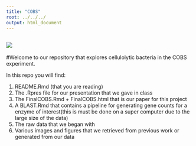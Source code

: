 ```yaml
---
title: "COBS"
root: ../../../
output: html_document
---
```

![](images/COBSPIC.png)
------
#Welcome to our repository that explores cellulolytic bacteria in the COBS experiment.

In this repo you will find:

  1. README.Rmd (that you are reading)
  2. The .Rpres file for our presentation that we gave in class
  3. The FinalCOBS.Rmd + FinalCOBS.html that is our paper for this project
  4. A BLAST.Rmd that contains a pipeline for generating gene counts for a enzyme of interest(this is must be done on a super computer due to the large size of the data)
  5. The raw data that we began with
  6. Various images and figures that we retrieved from previous work or generated from our data





